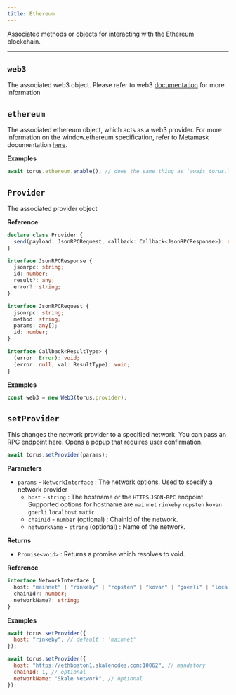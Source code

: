 ```yaml
---
title: Ethereum
---
```


Associated methods or objects for interacting with the Ethereum blockchain.

---

## `web3`

The associated web3 object. Please refer to web3 [documentation](https://github.com/ethereum/wiki/wiki/JavaScript-API) for more information

## `ethereum`

The associated ethereum object, which acts as a web3 provider. For more information on the window.ethereum specification, refer to Metamask
documentation [here](https://github.com/MetaMask/metamask-inpage-provider).

**Examples**

```javascript
await torus.ethereum.enable(); // does the same thing as `await torus.login();`
```

## `Provider`

The associated provider object

**Reference**

```typescript
declare class Provider {
  send(payload: JsonRPCRequest, callback: Callback<JsonRPCResponse>): any;
}

interface JsonRPCResponse {
  jsonrpc: string;
  id: number;
  result?: any;
  error?: string;
}

interface JsonRPCRequest {
  jsonrpc: string;
  method: string;
  params: any[];
  id: number;
}

interface Callback<ResultType> {
  (error: Error): void;
  (error: null, val: ResultType): void;
}
```

**Examples**

```javascript
const web3 = new Web3(torus.provider);
```

## `setProvider`

This changes the network provider to a specified network. You can pass an RPC endpoint here. Opens a popup that requires user confirmation.

```javascript
await torus.setProvider(params);
```

**Parameters**

- `params` - `NetworkInterface` : The network options. Used to specify a network provider
  - `host` - `string` : The hostname or the `HTTPS` `JSON-RPC` endpoint. Supported options for hostname are `mainnet` `rinkeby` `ropsten` `kovan`
    `goerli` `localhost` `matic`
  - `chainId` - `number` \(optional\) : ChainId of the network.
  - `networkName` - `string` \(optional\) : Name of the network.

**Returns**

- `Promise<void>` : Returns a promise which resolves to void.

**Reference**

```typescript
interface NetworkInterface {
  host: "mainnet" | "rinkeby" | "ropsten" | "kovan" | "goerli" | "localhost" | "matic" | string;
  chainId?: number;
  networkName?: string;
}
```

**Examples**

```javascript
await torus.setProvider({
  host: "rinkeby", // default : 'mainnet'
});
```

```javascript
await torus.setProvider({
  host: "https://ethboston1.skalenodes.com:10062", // mandatory
  chainId: 1, // optional
  networkName: "Skale Network", // optional
});
```
